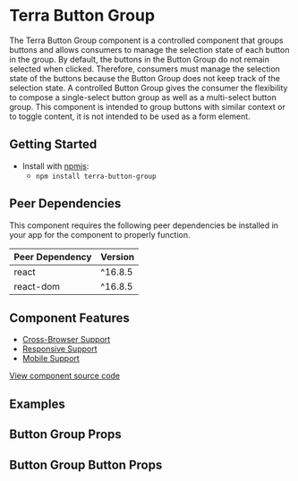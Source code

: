


<Badge />

# Terra Button Group

 The Terra Button Group component is a controlled component that groups buttons and allows consumers to manage the selection state of each button in the group. By default, the buttons in the Button Group do not remain selected when clicked. Therefore, consumers must manage the selection state of the buttons because the Button Group does not keep track of the selection state. A controlled Button Group gives the consumer the flexibility to compose a single-select button group as well as a multi-select button group. This component is intended to group buttons with similar context or to toggle content, it is not intended to be used as a form element.

## Getting Started

- Install with [npmjs](https://www.npmjs.com):
  - `npm install terra-button-group`

<!-- AUTO-GENERATED-CONTENT:START Peer Dependencies -->
## Peer Dependencies

This component requires the following peer dependencies be installed in your app for the component to properly function.

| Peer Dependency | Version |
|-|-|
| react | ^16.8.5 |
| react-dom | ^16.8.5 |

<!-- AUTO-GENERATED-CONTENT:END -->

## Component Features
* [Cross-Browser Support](https://engineering.cerner.com/terra-ui/contributing/terra-ui/component-standards#cross-browser-support)
* [Responsive Support](https://engineering.cerner.com/terra-ui/contributing/terra-ui/component-standards#responsive-support)
* [Mobile Support](https://engineering.cerner.com/terra-ui/contributing/terra-ui/component-standards#mobile-support)

[View component source code](https://github.com/cerner/terra-core/tree/master/packages/terra-button-group)

## Examples
<ButtonGroupWithIcons title="Text and Icon - Default, no selected state" />
<ButtonGroupSingleSelect title="Single Select - Manage single button selection" />
<ButtonGroupMultiSelect title="Multi Select - Manage multiple button selections" />
<ButtonGroupDisabledButtons title="Disabled Buttons - Default, no selected state" />
<ButtonGroupIsBlock title="ButtonGroup Is Block - width stretches to fill container" />

## Button Group Props
<ButtonGroupPropsTable />

## Button Group Button Props
<ButtonGroupButtonPropsTable />
